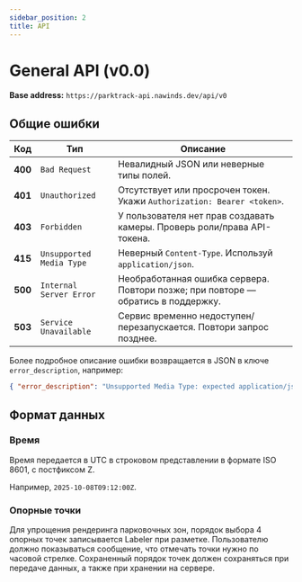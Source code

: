 ```yaml
---
sidebar_position: 2
title: API
---
```


# General API (v0.0)

**Base address:**
`https://parktrack-api.nawinds.dev/api/v0`

## Общие ошибки

| Код     | Тип                      | Описание                                                                          |
|---------|--------------------------|-----------------------------------------------------------------------------------|
| **400** | `Bad Request`            | Невалидный JSON или неверные типы полей.                                          |
| **401** | `Unauthorized`           | Отсутствует или просрочен токен. Укажи `Authorization: Bearer <token>`.           |
| **403** | `Forbidden`              | У пользователя нет прав создавать камеры. Проверь роли/права API-токена.          |
| **415** | `Unsupported Media Type` | Неверный `Content-Type`. Используй `application/json`.                            |
| **500** | `Internal Server Error`  | Необработанная ошибка сервера. Повтори позже; при повторе — обратись в поддержку. |
| **503** | `Service Unavailable`    | Сервис временно недоступен/перезапускается. Повтори запрос позднее.               |

Более подробное описание ошибки возвращается в JSON в ключе `error_description`, например:

```json
{ "error_description": "Unsupported Media Type: expected application/json" }
```

## Формат данных

### Время

Время передается в UTC в строковом представлении в формате ISO 8601, с постфиксом Z.

Например, `2025-10-08T09:12:00Z`.

### Опорные точки

Для упрощения рендеринга парковочных зон, порядок выбора 4 опорных точек записывается Labeler
при разметке. Пользователю должно показываться сообщение, что отмечать точки нужно по часовой стрелке.
Сохраненный порядок точек должен сохраняться при передаче данных, а также при хранении на сервере.